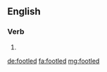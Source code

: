 ==English==

===Verb===
{{head|en}}

# {{en-past of|footle}}

[[de:footled]]
[[fa:footled]]
[[mg:footled]]